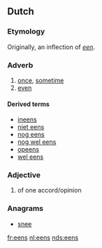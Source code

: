 ==Dutch==
===Etymology===
Originally, an inflection of ''[[een]]''.

===Adverb===
{{nl-adv|-}}

# [[once]], [[sometime]]
# [[even]]

====Derived terms====
{{top4}}
* [[ineens]]
* [[niet eens]]
* [[nog eens]]
* [[nog wel eens]]
* [[opeens]]
* [[wel eens]]
{{bottom}}

===Adjective===
{{nl-adj|pred}}

# of one accord/opinion

===Anagrams===
* [[snee#Dutch|snee]]

[[fr:eens]]
[[nl:eens]]
[[nds:eens]]